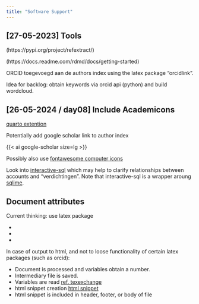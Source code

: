 ```yaml
---
title: "Software Support"
---
```


## [27-05-2023] Tools

(https://pypi.org/project/refextract/)

(https://docs.readme.com/rdmd/docs/getting-started)


ORCID toegevoegd aan de authors index using the latex package "orcidlink".

Idea for backlog: obtain keywords via orcid api (python) and build wordcloud.

## [26-05-2024 / day08] Include Academicons

[quarto extention](https://schochastics.quarto.pub/academicons-quarto-extension/)

Potentially add google scholar link to author index

{{< ai google-scholar size=lg >}}

Possibly also use [fontawesome computer icons](https://www.w3schools.com/icons/fontawesome5_icons_computers.asp)

Look into [interactive-sql](https://shafayetshafee.github.io/interactive-sql/example.html) which may help to clarify relationships between accounts and "verdichtingen".
Note that interactive-sql is a wrapper aroung [sqlime](https://sqlime.org/about.html).


## Document attributes

Current thinking: use latex package

* \totcounter
* \regtotcounter{table}
* \regtotcounter{figure}


In case of output to html, and not to loose functionality of certain latex packages (such as orcid):

* Document is processed and variables obtain a number.
* Intermediary file is saved.
* Variables are read [ref. texexchange](https://tex.stackexchange.com/questions/321346/how-to-read-a-variable-from-a-file-in-latex)
* html snippet creation [html snippet](https://texfaq.org/FAQ-LaTeX2HTML)
* html snippet is included in header, footer, or body of file